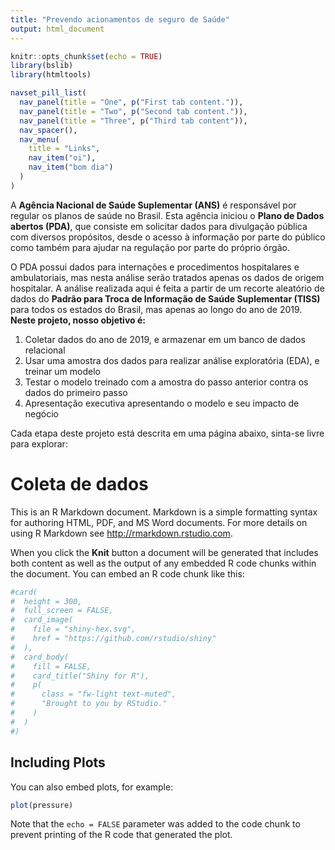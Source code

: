 ```yaml
---
title: "Prevendo acionamentos de seguro de Saúde"
output: html_document
---
```


```r
knitr::opts_chunk$set(echo = TRUE)
library(bslib)
library(htmltools)

navset_pill_list(
  nav_panel(title = "One", p("First tab content.")),
  nav_panel(title = "Two", p("Second tab content.")),
  nav_panel(title = "Three", p("Third tab content")),
  nav_spacer(),
  nav_menu(
    title = "Links",
    nav_item("oi"),
    nav_item("bom dia")
  )
)

```

A **Agência Nacional de Saúde Suplementar (ANS)** é responsável por regular os planos de saúde no Brasil. Esta agência iniciou o **Plano de Dados abertos (PDA)**, que consiste em solicitar dados para divulgação pública com diversos propósitos, desde o acesso à informação por parte do público como também para ajudar na regulação por parte do próprio órgão.

O PDA possui dados para internações e procedimentos hospitalares e ambulatoriais, mas nesta análise serão tratados apenas os dados de origem hospitalar. A análise realizada aqui é feita a partir de um recorte aleatório de dados do **Padrão para Troca de Informação de Saúde Suplementar (TISS)** para todos os estados do Brasil, mas apenas ao longo do ano de 2019. **Neste projeto, nosso objetivo é:**

1. Coletar dados do ano de 2019, e armazenar em um banco de dados relacional
2. Usar uma amostra dos dados para realizar análise exploratória (EDA), e treinar um modelo
3. Testar o modelo treinado com a amostra do passo anterior contra os dados do primeiro passo
4. Apresentação executiva apresentando o modelo e seu impacto de negócio

Cada etapa deste projeto está descrita em uma página abaixo, sinta-se livre para explorar:

# Coleta de dados

This is an R Markdown document. Markdown is a simple formatting syntax for authoring HTML, PDF, and MS Word documents. For more details on using R Markdown see <http://rmarkdown.rstudio.com>.

When you click the **Knit** button a document will be generated that includes both content as well as the output of any embedded R code chunks within the document. You can embed an R code chunk like this:

```r
#card(
#  height = 300,
#  full_screen = FALSE,
#  card_image(
#    file = "shiny-hex.svg",
#    href = "https://github.com/rstudio/shiny"
#  ),
#  card_body(
#    fill = FALSE,
#    card_title("Shiny for R"),
#    p(
#      class = "fw-light text-muted",
#      "Brought to you by RStudio."
#    )
#  )
#)
```

## Including Plots

You can also embed plots, for example:

```r
plot(pressure)
```

Note that the `echo = FALSE` parameter was added to the code chunk to prevent printing of the R code that generated the plot.
